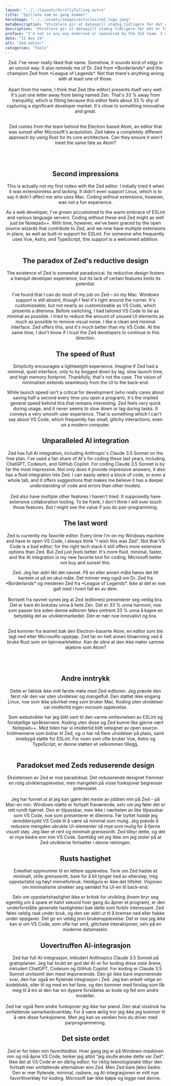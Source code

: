 ```yaml
---
layout: "../../layouts/ScrollyTelling.astro"
title: "Spillene som en gang kommer"
heroImage: "../../assets/images/articles/zed_logo.jpeg"
metaDescription: "Utviklere gir ut dataspill stadig tidligere før det er ferdig, og spillere betaler store summer for å spille uferdige spill. Motivet er økonomisk, mens konsekvensene kan være dårligere kvalitet."
description: "Utviklere gir ut dataspill stadig tidligere før det er ferdig, og spillere betaler store summer for å spille uferdige spill. Motivet er økonomisk, mens konsekvensene kan være dårligere kvalitet."
preface: "I'm not in any way endorsed or sponsored by the Zed team. I write this freely and from my own genuine personal experience."
date: "11 Nov 24"
alt: "Zed editor"
categories: "Tools"
---
```



<Header client:load />

<div class="lang-en">
Zed. I've never really liked that name. Somehow, it sounds kind of edgy in an uncool way. It also reminds me of Dr. Zed from *Borderlands* and the champion Zed from *League of Legends*. Not that there's anything wrong with at least one of those.
<br /><br />
Apart from the name, I think that Zed (the editor) presents itself very well. It's just one letter away from being named Zen. That's 33 % away from tranquility, which is fitting because this editor feels about 33 % shy of capturing a significant developer market. It's close to something innovative and great.
<br /><br />
<p class="fact-box">Zed comes from the team behind the Electron based Atom, an editor that was sunset after
Microsoft's acquisition. Zed takes a completely different approach by using Rust for its core architecture.
Can they ensure it won't meet the same fate as Atom?</p>
<br /><br />

## <SecondShadow>Second impressions</SecondShadow>

This is actually not my first rodeo with the Zed editor. I initially tried it when it was extensionless and lacking. It didn't even support Linux, which is to say it didn't affect me who uses Mac. Coding without extensions, however, was not a fun experience.

<ArticleImage
	src={Article}
	alt="Screenshot of Zed's editor"
	imageDescription="A behind-the-scenes screenshot of the making of this article in Zed."
/>

As a web developer, I've grown accustomed to the warm embrace of ESLint and various language servers. Coding without these and Zed might as well just be Notepad++. With time, however, we've been graced by the open source wizards that contribute to Zed, and we now have multiple extensions in place, as well as built-in support for ESLint. For someone who frequently uses Vue, Astro, and TypeScript, this support is a welcomed addition.
<br /><br />

## The paradox of Zed's reductive design

The existence of Zed is somewhat paradoxical. Its reductive design fosters a tranquil developer experience, but its lack of certain features limits its potential.
<br /><br />
I've found that I can do most of my job on Zed – on my Mac. Windows support is still absent, though I feel it's right around the corner. It's customizeable, but not nearly as customizeable as VS Code, which presents a dilemma. Before switching, I had tailored VS Code to be as minimal as possible. I tried to reduce the amount of unused UI elements as much as possible to remove visual noise. I like a clean and minimal interface. Zed offers this, and it's much better than my VS Code. At the same time, I don't know if I trust the Zed developers to continue in this direction.

## <Speed>The speed of Rust</Speed>

Simplicity encourages a lightweight experience. Imagine if Zed had a minimal, quiet interface, only to by bogged down by lag, slow launch time, and high memory footprint. Thankfully, that's not the case. The vision of minimalism extends seamlessly from the UI to the back-end.

<Stats client:idle />

While launch speed isn't a critical for development (who really cares about saving half a second every time you open a program), it's the implied general speed behind this that remains interesting. Zed feels very quick during usage, and it never seems to slow down or lag during tasks. It conveys a very smooth user experience. That is something which I can't say about VS Code, which frequently has small, glitchy interactions, even on a modern computer.

## Unparalleled AI integration

Zed has full AI integration, including Anthropic's Claude 3.5 Sonnet on the free plan. I've used a fair share of AI's for coding these last years, including ChatGPT, Codeium, and GitHub Copilot. For coding Claude 3.5 Sonnet is by far the most impressive.
<AiPerformance client:idle />
Not only does it provide impressive answers, it also has a fluid integration into Zed. I can easily select a block of code, or even a whole tab, and it offers suggestions that makes me believe it has a deeper understanding of code and errors than other models.
<br /><br />
Zed also have multiple other features I haven't tried. It supposedly have extensive collaboration tooling. To be frank, I don't think I will ever touch those features. But I might see the value if you do pair-programming.
## The last word
Zed is currently my favorite editor. Every time I'm on my Windows machine and have to open VS Code, I always think "I wish this was Zed". Not that VS Code is a bad editor; for the right tech stack it still offers more extensive options than Zed. But Zed just *feels* better. It's more fluid, minimal, faster, and the AI integration is my new favorite tool for coding. Microsoft better not buy and sunset this.
</div>

<div class="lang-no">
Zed. Jeg har aldri likt det navnet. På en eller annen måte høres det litt kantete ut på en ukul måte. Det minner meg også om Dr. Zed fra *Borderlands* og mesteren Zed fra *League of Legends*. Ikke at det er noe galt med i hvert fall en av dem.
<br /><br />
Bortsett fra navnet synes jeg at Zed (editoren) presenterer seg veldig bra. Det er bare én bokstav unna å hete Zen. Det er 33 % unna harmoni, noe som passer bra siden denne editoren føles omtrent 33 % unna å kapre en betydelig del av utviklermarkedet. Den er nær noe innovativt og bra.
<br /><br />
<p class="fact-box">Zed kommer fra teamet bak den Electron-baserte Atom, en editor som ble lagt ned etter
Microsofts oppkjøp. Zed tar en helt annen tilnærming ved å bruke Rust som sin kjernearkitektur.
Kan de sikre at den ikke møter samme skjebne som Atom?</p>
<br /><br />

## <SecondShadow>Andre inntrykk</SecondShadow>

Dette er faktisk ikke mitt første møte med Zed-editoren. Jeg prøvde den først når den var uten utvidelser og mangelfull. Den støttet ikke engang Linux, noe som ikke påvirket meg som bruker Mac. Koding uten utvidelser var imidlertid ingen morsom opplevelse.

<ArticleImage
	src={Article}
	alt="Skjermbilde av Zed's editor"
	imageDescription="Et bak-kulissene skjermbilde av produksjonen av denne artikkelen i Zed."
/>

Som webutvikler har jeg blitt vant til den varme omfavnelsen av ESLint og forskjellige språkservere. Koding uten disse og Zed kunne like gjerne vært Notepad++. Med tiden har vi imidlertid blitt velsignet av open source-trollmennene som bidrar til Zed, og vi har nå flere utvidelser på plass, samt innebygd støtte for ESLint. For noen som ofte bruker Vue, Astro og TypeScript, er denne støtten et velkommen tillegg.
<br /><br />

## Paradokset med Zeds reduserende design

Eksistensen av Zed er noe paradoksal. Det reduserende designet fremmer en rolig utvikleropplevelse, men mangelen på visse funksjoner begrenser potensialet.
<br /><br />
Jeg har funnet ut at jeg kan gjøre det meste av jobben min på Zed – på Mac-en min. Windows-støtte er fortsatt fraværende, selv om jeg føler det er rett rundt hjørnet. Den er tilpassbar, men ikke i nærheten av like tilpassbar som VS Code, noe som presenterer et dilemma. Før byttet hadde jeg skreddersydd VS Code til å være så minimal som mulig. Jeg prøvde å redusere mengden ubrukte UI-elementer så mye som mulig for å fjerne visuell støy. Jeg liker et rent og minimalt grensesnitt. Zed tilbyr dette, og det er mye bedre enn min VS Code. Samtidig vet jeg ikke om jeg stoler på at Zed-utviklerne fortsetter i denne retningen.

## <Speed>Rusts hastighet</Speed>

Enkelhet oppmuntrer til en lettere opplevelse. Tenk om Zed hadde et minimalt, stille grensesnitt, bare for å bli tynget ned av etterslep, treg oppstartstid og høyt minneforbruk. Heldigvis er ikke det tilfellet. Visjonen om minimalisme strekker seg sømløst fra UI-en til back-end.

<Stats client:idle />

Selv om oppstartshastighet ikke er kritisk for utvikling (hvem bryr seg egentlig om å spare et halvt sekund hver gang du åpner et program), er den underforståtte generelle hastigheten bak dette som forblir interessant. Zed føles veldig rask under bruk, og den ser aldri ut til å bremse ned eller hakke under oppgaver. Det gir en veldig jevn brukeropplevelse. Det er noe jeg ikke kan si om VS Code, som ofte har små, glitchete interaksjoner, selv på en moderne datamaskin.

## Uovertruffen AI-integrasjon

Zed har full AI-integrasjon, inkludert Anthropics Claude 3.5 Sonnet på gratisplanen. Jeg har brukt en god del AI-er for koding disse siste årene, inkludert ChatGPT, Codeium og GitHub Copilot. For koding er Claude 3.5 Sonnet utvilsomt den mest imponerende.
<AiPerformance client:idle />
Den gir ikke bare imponerende svar, den har også en flytende integrasjon i Zed. Jeg kan enkelt velge en kodeblokk, eller til og med en hel fane, og den kommer med forslag som får meg til å tro at den har en dypere forståelse av kode og feil enn andre modeller.
<br /><br />
Zed har også flere andre funksjoner jeg ikke har prøvd. Den skal visstnok ha omfattende samarbeidsverktøy. For å være ærlig tror jeg ikke jeg kommer til å røre disse funksjonene. Men jeg kan se verdien hvis du driver med parprogrammering.
## Det siste ordet
Zed er for tiden min favoritteditor. Hver gang jeg er på Windows-maskinen min og må åpne VS Code, tenker jeg alltid "jeg skulle ønske dette var Zed". Ikke det at VS Code er en dårlig editor; for riktig teknologistakk tilbyr den fortsatt mer omfattende alternativer enn Zed. Men Zed bare *føles* bedre. Den er mer flytende, minimal, raskere, og AI-integrasjonen er mitt nye favorittverktøy for koding. Microsoft bør ikke kjøpe og legge ned denne.
</div>
